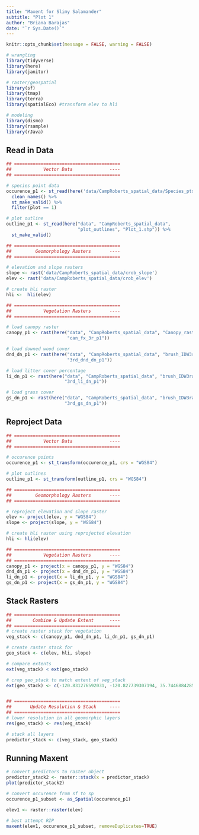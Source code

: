 ```yaml
---
title: "Maxent for Slimy Salamander"
subtitle: "Plot 1"
author: "Briana Barajas"
date: "`r Sys.Date()`"
---
```

```r
knitr::opts_chunk$set(message = FALSE, warning = FALSE)
```

```r
# wrangling
library(tidyverse)
library(here)
library(janitor)

# raster/geospatial
library(sf)
library(tmap)
library(terra)
library(spatialEco) #transform elev to hli

# modeling
library(dismo)
library(rsample)
library(rJava)

```

## Read in Data

```r
## ========================================
##            Vector Data              ----
## ========================================

# species point data
occurence_p1 <- st_read(here('data/CampRoberts_spatial_data/Species_pts/CR_BASP_obs_11Jul22.shp')) %>% 
  clean_names() %>% 
  st_make_valid() %>% 
  filter(plot == 1)

# plot outline
outline_p1 <- st_read(here("data", "CampRoberts_spatial_data", 
                           "plot_outlines", "Plot_1.shp")) %>% 
  st_make_valid() 

## ========================================
##         Geomorphology Rasters       ----
## ========================================

# elevation and slope rasters
slope <- rast('data/CampRoberts_spatial_data/crob_slope')
elev <- rast('data/CampRoberts_spatial_data/crob_elev')

# create hli raster
hli <-  hli(elev)

## ========================================
##            Vegetation Rasters       ----
## ========================================

# load canopy raster
canopy_p1 <- rast(here("data", "CampRoberts_spatial_data", "Canopy_raster",
                       "can_fx_3r_p1"))

# load downed wood cover
dnd_dn_p1 <- rast(here("data", "CampRoberts_spatial_data", "brush_IDW3rad",
                       "3rd_dnd_dn_p1"))

# load litter cover percentage
li_dn_p1 <- rast(here("data", "CampRoberts_spatial_data", "brush_IDW3rad",
                      "3rd_li_dn_p1"))

# load grass cover
gs_dn_p1 <- rast(here("data", "CampRoberts_spatial_data", "brush_IDW3rad",
                      "3rd_gs_dn_p1"))

```

## Reproject Data

```r
## ========================================
##            Vector Data              ----
## ========================================

# occurence points
occurence_p1 <- st_transform(occurence_p1, crs = "WGS84") 

# plot outlines
outline_p1 <- st_transform(outline_p1, crs = "WGS84")

## ========================================
##         Geomorphology Rasters       ----
## ========================================

# reproject elevation and slope raster
elev <- project(elev, y = "WGS84")
slope <- project(slope, y = "WGS84")

# create hli raster using reprojected elevation
hli <- hli(elev)

## ========================================
##            Vegetation Rasters       ----
## ========================================
canopy_p1 <- project(x = canopy_p1, y = "WGS84")
dnd_dn_p1 <- project(x = dnd_dn_p1, y = "WGS84")
li_dn_p1 <- project(x = li_dn_p1, y = "WGS84")
gs_dn_p1 <- project(x = gs_dn_p1, y = "WGS84")

```


## Stack Rasters

```r
## ========================================
##        Combine & Update Extent      ----
## ========================================
# create raster stack for vegetation
veg_stack <- c(canopy_p1, dnd_dn_p1, li_dn_p1, gs_dn_p1)

# create raster stack for
geo_stack <- c(elev, hli, slope)

# compare extents
ext(veg_stack) < ext(geo_stack)

# crop geo_stack to match extent of veg_stack
ext(geo_stack) <- c(-120.831276592031, -120.827739307194, 35.7446884285381, 35.7476193216885)


## ========================================
##       Update Resolution & Stack     ----
## ========================================
# lower resolution in all geomorphic layers
res(geo_stack) <- res(veg_stack)

# stack all layers
predictor_stack <- c(veg_stack, geo_stack)

```


## Running Maxent
```r
# convert predictors to raster object
predictor_stack2 <- raster::stack(x = predictor_stack)
plot(predictor_stack2)

# convert occurence from sf to sp
occurence_p1_subset <- as_Spatial(occurence_p1)

elev1 <- raster::raster(elev)

# best attempt RIP
maxent(elev1, occurence_p1_subset, removeDuplicates=TRUE)

```










